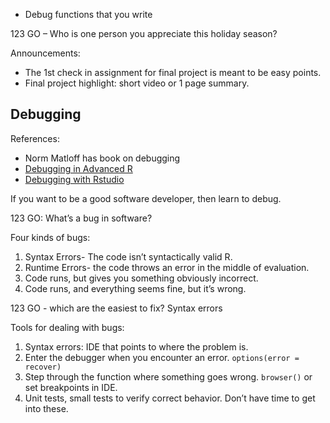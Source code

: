 
- Debug functions that you write

123 GO – Who is one person you appreciate this holiday season?

Announcements:

- The 1st check in assignment for final project is meant to be easy points.
- Final project highlight: short video or 1 page summary.


## Debugging

References:

- Norm Matloff has book on debugging
- [Debugging in Advanced R](http://adv-r.had.co.nz/Exceptions-Debugging.html)
- [Debugging with Rstudio](https://support.rstudio.com/hc/en-us/articles/200713843?version=1.3.1073&mode=desktop)

If you want to be a good software developer, then learn to debug.

123 GO:
What's a bug in software?


Four kinds of bugs:

1) Syntax Errors- The code isn't syntactically valid R.
2) Runtime Errors- the code throws an error in the middle of evaluation.
3) Code runs, but gives you something obviously incorrect.
4) Code runs, and everything seems fine, but it's wrong.

123 GO - which are the easiest to fix?
Syntax errors

Tools for dealing with bugs:

1) Syntax errors: IDE that points to where the problem is.
2) Enter the debugger when you encounter an error. `options(error = recover)`
3) Step through the function where something goes wrong. `browser()` or set breakpoints in IDE.
4) Unit tests, small tests to verify correct behavior.
  Don't have time to get into these.



